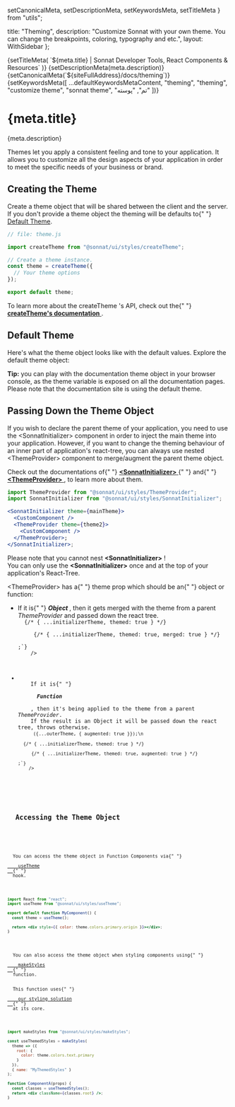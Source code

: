   setCanonicalMeta,
  setDescriptionMeta,
  setKeywordsMeta,
  setTitleMeta
} from "utils";

  title: "Theming",
  description:
    "Customize Sonnat with your own theme. You can change the breakpoints, coloring, typography and etc.",
  layout: WithSidebar
};

<Head>
  {setTitleMeta(
    `${meta.title} | Sonnat Developer Tools, React Components & Resources`
  )}
  {setDescriptionMeta(meta.description)}
  {setCanonicalMeta(`${siteFullAddress}/docs/theming`)}
  {setKeywordsMeta([
    ...defaultKeywordsMetaContent,
    "theming",
    "theming",
    "customize theme",
    "sonnat theme",
    "تم",
    "پوسته"
  ])}
</Head>

<h1>
  <span>{meta.title}</span>
  <AnchorButton anchorId="overview" />
  <PageEditButton href={`pages/docs/theming.mdx`} />
</h1>

<p>{meta.description}</p>

<p>
  Themes let you apply a consistent feeling and tone to your application. It
  allows you to customize all the design aspects of your application in order to
  meet the specific needs of your business or brand.
</p>

<h2>
  <span>Creating the Theme</span>
  <AnchorButton anchorId="creating-the-theme" />
</h2>

<p>
  Create a theme object that will be shared between the client and the server.
  <br />
  If you don't provide a theme object the theming will be defaults to{" "}
  <a href="#default-theme">Default Theme</a>.
</p>

```jsx
// file: theme.js

import createTheme from "@sonnat/ui/styles/createTheme";

// Create a theme instance.
const theme = createTheme({
  // Your theme options
});

export default theme;
```

<div data-notebox style={{ marginBottom: "1rem" }}>
  To learn more about the createTheme 's API, check out the{" "}
  <a href="/docs/styling#create-theme" title="createTheme's documentation">
    <strong>createTheme's documentation</strong>
  </a>
  .
</div>

<h2>
  <span>Default Theme</span>
  <AnchorButton anchorId="default-theme" />
</h2>

<p>
  Here's what the theme object looks like with the default values. Explore the
  default theme object:
</p>

<JsonViewBox />

<div data-notebox>
  <strong>Tip:</strong> you can play with the documentation theme object in your
  browser console, as the theme variable is exposed on all the documentation
  pages. Please note that the documentation site is using the default theme.
</div>

<h2>
  <span>Passing Down the Theme Object</span>
  <AnchorButton anchorId="pass-theme" />
</h2>

<p>
  If you wish to declare the parent theme of your application, you need to use
  the <inlineCode>&lt;SonnatInitializer&gt;</inlineCode> component in order to
  inject the main theme into your application. However, if you want to change
  the theming behaviour of an inner part of application's react-tree, you can
  always use nested <inlineCode>&lt;ThemeProvider&gt;</inlineCode> component to
  merge/augment the parent theme object.
</p>

<div data-notebox style={{ marginTop: "0", marginBottom: "1rem" }}>
  Check out the documentations of{" "}
  <a
    href="/docs/styling#sonnat-initializer"
    title="SonnatInitializer's documentation"
  >
    <strong>&lt;SonnatInitializer&gt;</strong>
  </a>{" "}
  and{" "}
  <a href="/docs/styling#theme-provider" title="ThemeProvider's documentation">
    <strong>&lt;ThemeProvider&gt;</strong>
  </a>
  , to learn more about them.
</div>

```jsx
import ThemeProvider from "@sonnat/ui/styles/ThemeProvider";
import SonnatInitializer from "@sonnat/ui/styles/SonnatInitializer";

<SonnatInitializer theme={mainTheme}>
  <CustomComponent />
  <ThemeProvider theme={theme2}>
    <CustomComponent />
  </ThemeProvider>;
</SonnatInitializer>;
```

<div data-notebox>
  Please note that you cannot nest <strong>&lt;SonnatInitializer&gt;</strong>
  !<br />
  You can only use the <strong>&lt;SonnatInitializer&gt;</strong> once and at
  the top of your application's React-Tree.
</div>

<p>
  <inlineCode>&lt;ThemeProvider&gt;</inlineCode> has a{" "}
  <inlineCode>theme</inlineCode> prop which should be an{" "}
  <inlineCode>object</inlineCode> or <inlineCode>function</inlineCode>:
</p>

<ul>
  <li>
    If it is{" "}
    <strong>
      <em>Object</em>
    </strong>
    , then it gets merged with the theme from a parent <em>ThemeProvider</em> and
    passed down the react tree.
    <code
      className="language-jsx"
      children={`const theme = { themed: true };
const patch = { merged: true };\n
<ThemeProvider theme={theme}>
  {/* { ...initializerTheme, themed: true } */}
  <ThemeProvider theme={patch}>
    <DemoBox /> {/* { ...initializerTheme, themed: true, merged: true } */}
  </ThemeProvider>
</ThemeProvider>;`}
    />
  </li>
  <li>
    If it is{" "}
    <strong>
      <em>Function</em>
    </strong>
    , then it's being applied to the theme from a parent <em>ThemeProvider</em>.
    If the result is an Object it will be passed down the react tree, throws otherwise.
    <code
      className="language-jsx"
      children={`const theme = { themed: true };
const augment = outerTheme => ({...outerTheme, { augmented: true }});\n
<ThemeProvider theme={theme}>
  {/* { ...initializerTheme, themed: true } */}
  <ThemeProvider theme={augment}>
    <DemoBox /> {/* { ...initializerTheme, themed: true, augmented: true } */}
  </ThemeProvider>
</ThemeProvider>;`}
    />
  </li>
</ul>

<h2 style={{ marginTop: "-2rem" }}>
  <span>Accessing the Theme Object</span>
  <AnchorButton anchorId="access-theme" />
</h2>

<p>
  You can access the theme object in Function Components via{" "}
  <a href="/docs/styling#use-theme" title="useTheme's documentation">
    useTheme
  </a>{" "}
  hook.
</p>

```jsx
import React from "react";
import useTheme from "@sonnat/ui/styles/useTheme";

export default function MyComponent() {
  const theme = useTheme();

  return <div style={{ color: theme.colors.primary.origin }}></div>;
}
```

<p>
  You can also access the theme object when styling components using{" "}
  <a href="/docs/styling#make-styles" title="makeStyles' documentation">
    makeStyles
  </a>{" "}
  function.
  <br />
  This function uses{" "}
  <a
    href="/docs/styling#overview"
    title="Sonnat's styling solution documentation"
  >
    our styling solution
  </a>{" "}
  at its core.
</p>

```jsx
import makeStyles from "@sonnat/ui/styles/makeStyles";

const useThemedStyles = makeStyles(
  theme => ({
    root: {
      color: theme.colors.text.primary
    }
  }),
  { name: "MyThemedStyles" }
);

function ComponentA(props) {
  const classes = useThemedStyles();
  return <div className={classes.root} />;
}
```
